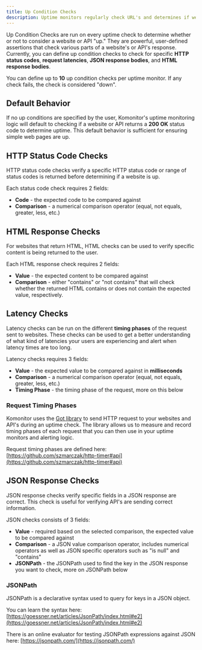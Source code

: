 ```yaml
---
title: Up Condition Checks
description: Uptime monitors regularly check URL's and determines if websites are down. This page covers what properties define an uptime monitor and it's behavior.
---
```


Up Condition Checks are run on every uptime check to determine whether or not to consider a website or API "up." They are powerful, user-defined assertions
that check various parts of a website's or API's response. Currently, you
can define up condition checks to check for specific **HTTP status codes**,
**request latencies**, **JSON response bodies**, and **HTML response bodies**.

You can define up to **10** up condition checks per uptime monitor. If any check fails, the check is considered "down".

## Default Behavior

If no up conditions are specified by the user, Komonitor's uptime monitoring logic will default to checking if a
website or API returns a **200 OK** status code to determine uptime. This default behavior is sufficient for ensuring simple web pages are
up.

## HTTP Status Code Checks

HTTP status code checks verify a specific HTTP status code or range of status codes is returned before determining if a website is up.

Each status code check requires 2 fields:

- **Code** - the expected code to be compared against
- **Comparison** - a numerical comparison operator (equal, not equals, greater, less, etc.)

## HTML Response Checks

For websites that return HTML, HTML checks can be used to verify specific content is being returned to the user.

Each HTML response check requires 2 fields:

- **Value** - the expected content to be compared against
- **Comparison** - either "contains" or "not contains" that will check whether the returned HTML contains or does not contain the expected value, respectively.

## Latency Checks

Latency checks can be run on the different **timing phases** of the request sent to websites. These checks can be used to get a better understanding of what kind of
latencies your users are experiencing and alert when latency times are too long.

Latency checks requires 3 fields:

- **Value** - the expected value to be compared against in **milliseconds**
- **Comparison** - a numerical comparison operator (equal, not equals, greater, less, etc.)
- **Timing Phase** - the timing phase of the request, more on this below

### Request Timing Phases

Komonitor uses the [Got library](https://www.npmjs.com/package/got) to send HTTP request to your websites and API's during an uptime check. The library allows us to
measure and record timing phases of each request that you can then use in your uptime monitors and alerting logic.

Request timing phases are defined here: [https://github.com/szmarczak/http-timer#api](https://github.com/szmarczak/http-timer#api)

## JSON Response Checks

JSON response checks verify specific fields in a JSON response are correct. This check is useful for verifying API's are sending correct information.

JSON checks consists of 3 fields:

- **Value** - required based on the selected comparison, the expected value to be compared against
- **Comparison** - a JSON value comparison operator, includes numerical operators as well as JSON specific operators such as "is null" and "contains"
- **JSONPath** - the JSONPath used to find the key in the JSON response you want to check, more on JSONPath below

### JSONPath

JSONPath is a declarative syntax used to query for keys in a JSON object.

You can learn the syntax here: [https://goessner.net/articles/JsonPath/index.html#e2](https://goessner.net/articles/JsonPath/index.html#e2)

There is an online evaluator for testing JSONPath expressions against JSON here: [https://jsonpath.com/](https://jsonpath.com/)
